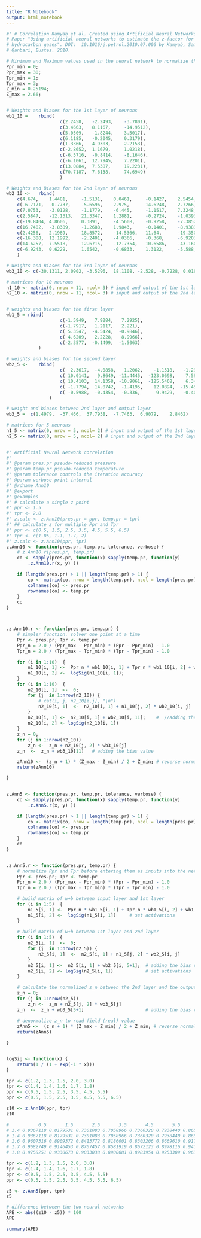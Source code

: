 ```yaml
---
title: "R Notebook"
output: html_notebook
---
```


```r
#' # Correlation Kamyab et al. Created using Artificial Neural Networks (ANN)
# Paper "Using artificial neural networks to estimate the z-factor for natural
# hydrocarbon gases". DOI:	10.1016/j.petrol.2010.07.006 by Kamyab, Sampaio,
# Qanbari, Eustes. 2010.

# Minimum and Maximum values used in the neural network to normalize the input and output values.
Ppr_min = 0;
Ppr_max = 30;
Tpr_min = 1;
Tpr_max = 3;
Z_min = 0.25194;
Z_max = 2.66;


# Weights and Biases for the 1st layer of neurons
wb1_10 =	rbind(
                    c(2.2458,	-2.2493,	-3.7801),
                    c(3.4663,	8.1167,		-14.9512),
                    c(5.0509,	-1.8244,	3.5017),
                    c(6.1185,	-0.2045,	0.3179),
                    c(1.3366,	4.9303,		2.2153),
                    c(-2.8652,	1.1679,		1.0218),
                    c(-6.5716,	-0.8414,	-8.1646),
                    c(-6.1061,	12.7945,	7.2201),
                    c(13.0884,	7.5387,		19.2231),
                    c(70.7187,	7.6138,		74.6949)
                    )

# Weights and Biases for the 2nd layer of neurons
wb2_10 <-	rbind(
    c(4.674,	1.4481,		-1.5131,	0.0461,		-0.1427,	2.5454,		-6.7991,	-0.5948,	-1.6361,	0.5801,		-3.0336),
    c(-6.7171,	-0.7737,	-5.6596,	2.975,	    14.6248,	2.7266,	    5.5043,	    -13.2659,	-0.7158,	3.076,	    15.9058),
    c(7.0753,	-3.0128,	-1.1779,	-6.445,	    -1.1517,	7.3248,	    24.7022,	-0.373,	    4.2665,	    -7.8302,	-3.1938),
    c(2.5847,	-12.1313,	21.3347,	1.2881,	    -0.2724,	-1.0393,	-19.1914,	-0.263,	    -3.2677,	-12.4085,	-10.2058),
    c(-19.8404,	4.8606,	    0.3891,	    -4.5608,	-0.9258,	-7.3852,	18.6507,	0.0403,	    -6.3956,	-0.9853,	13.5862),
    c(16.7482,	-3.8389,	-1.2688,	1.9843,	    -0.1401,	-8.9383,	-30.8856,	-1.5505,	-4.7172,	10.5566,	8.2966),
    c(2.4256,	2.1989,	    18.8572,	-14.5366,	11.64,	    -19.3502,	26.6786,	-8.9867,	-13.9055,	5.195,	    9.7723),
    c(-16.388,	12.1992,	-2.2401,	-4.0366,	-0.368,	    -6.9203,	-17.8283,	-0.0244,	9.3962,	    -1.7107,	-1.0572),
    c(14.6257,	7.5518,	    12.6715,	-12.7354,	10.6586,	-43.1601,	1.3387,	    -16.3876,	8.5277,	    45.9331,	-6.6981),
    c(-6.9243,	0.6229,	    1.6542,	    -0.6833,	1.3122,	    -5.588,	    -23.4508,	0.5679,	    1.7561,	    -3.1352,	5.8675)
    )

# Weights and Biases for the 3rd layer of neurons
wb3_10 <- c(-30.1311, 2.0902, -3.5296,	18.1108, -2.528, -0.7228, 0.0186, 5.3507, -0.1476, -5.0827, 3.9767)

# matrices for 10 neurons
n1_10 <- matrix(0, nrow = 11, ncol= 3) # input and output of the 1st layer in 2-10-10-1 network.	[,0] ==> inputs, [,1] ==> outputs
n2_10 <- matrix(0, nrow = 11, ncol= 3) # input and output of the 2nd layer in 2-10-10-1 network.	[,0] ==> inputs, [,1] ==> outputs


# weights and biases for the first layer
wb1_5 =	rbind(
                    c(-1.5949,   7.9284,   7.2925), 
                    c(-1.7917,   1.2117,   2.221), 
                    c( 5.3547,  -4.5424,  -0.9846), 
                    c( 4.6209,   2.2228,   8.9966), 
                    c(-2.3577,  -0.1499,  -1.5063)
            )

# weights and biases for the second layer
wb2_5 <-	rbind(
                    c(  2.3617,  -4.0858,   1.2062,    -1.1518,   -1.2915,   2.0626), 
                    c( 10.0141,   9.8649, -11.4445,  -123.0698,    7.5898,  95.1393), 
                    c( 10.4103,  14.1358, -10.9061,  -125.5468,    6.3448,  93.8916), 
                    c( -1.7794,  14.0742,  -1.4195,    12.0894,  -15.4537,  -9.9439), 
                    c( -0.5988,  -0.4354,  -0.336,      9.9429,   -0.4029,  -8.3371)
                )

# weight and biases between 2nd layer and output layer
wb3_5 =  c(1.4979,  -37.466,  37.7958,  -7.7463,  6.9079,    2.8462)

# matrices for 5 neurons
n1_5 <- matrix(0, nrow = 5, ncol= 2) # input and output of the 1st layer in 2-5-5-1 network.	[,1] ==> inputs, [,2] ==> outputs
n2_5 <- matrix(0, nrow = 5, ncol= 2) # input and output of the 2nd layer in 2-5-5-1 network.	[,1] ==> inputs, [,2] ==> outputs


#' Artificial Neural Network correlation
#'
#' @param pres.pr pseudo-reduced pressure
#' @param temp.pr pseudo-reduced temperature
#' @param tolerance controls the iteration accuracy
#' @param verbose print internal
#' @rdname Ann10
#' @export
#' @examples
#' # calculate a single z point
#' ppr <- 1.5
#' tpr <- 2.0
#' z.calc <- z.Ann10(pres.pr = ppr, temp.pr = tpr)
#' ## calculate z for multiple Ppr and Tpr
#' ppr <- c(0.5, 1.5, 2.5, 3.5, 4.5, 5.5, 6.5)
#' tpr <- c(1.05, 1.1, 1.7, 2)
#' z.calc <- z.Ann10(ppr, tpr)
z.Ann10 <- function(pres.pr, temp.pr, tolerance, verbose) {
    # z.Ann10.r(pres.pr, temp.pr)
    co <- sapply(pres.pr, function(x) sapply(temp.pr, function(y)
        .z.Ann10.r(x, y) ))

    if (length(pres.pr) > 1 || length(temp.pr) > 1) {
        co <- matrix(co, nrow = length(temp.pr), ncol = length(pres.pr))
        colnames(co) <- pres.pr
        rownames(co) <- temp.pr
    }
    co
}



.z.Ann10.r <- function(pres.pr, temp.pr) {
    # simpler function. solver one point at a time
    Ppr <- pres.pr; Tpr <- temp.pr
    Ppr_n = 2.0 / (Ppr_max - Ppr_min) * (Ppr - Ppr_min) - 1.0
    Tpr_n = 2.0 / (Tpr_max - Tpr_min) * (Tpr - Tpr_min) - 1.0

    for (i in 1:10)  {
        n1_10[i, 1] <-  Ppr_n * wb1_10[i, 1] + Tpr_n * wb1_10[i, 2] + wb1_10[i, 3]
        n1_10[i, 2] <-  logSig(n1_10[i, 1]);
    }
    for (i in 1:10)  {
        n2_10[i, 1]  <-  0;
        for (j  in 1:nrow(n2_10)) {
            # cat(i, j, n2_10[i,j], "\n")
            n2_10[i, 1]  <-  n2_10[i, 1] + n1_10[j, 2] * wb2_10[i, j]
        }
        n2_10[i, 1] <-  n2_10[i, 1] + wb2_10[i, 11];	#  //adding the bias value
        n2_10[i, 2] <- logSig(n2_10[i, 1])
    }
    z_n = 0;
    for (j in 1:nrow(n2_10))
        z_n <-  z_n + n2_10[j, 2] * wb3_10[j]
    z_n  <-  z_n + wb3_10[11]	# adding the bias value

    zAnn10 <-  (z_n + 1) * (Z_max - Z_min) / 2 + Z_min; # reverse normalization 
    return(zAnn10)

}


z.Ann5 <- function(pres.pr, temp.pr, tolerance, verbose) {
    co <- sapply(pres.pr, function(x) sapply(temp.pr, function(y)
        .z.Ann5.r(x, y) ))

    if (length(pres.pr) > 1 || length(temp.pr) > 1) {
        co <- matrix(co, nrow = length(temp.pr), ncol = length(pres.pr))
        colnames(co) <- pres.pr
        rownames(co) <- temp.pr
    }
    co
}


.z.Ann5.r <- function(pres.pr, temp.pr) {
    # normalize Ppr and Tpr before entering them as inputs into the network
    Ppr <- pres.pr; Tpr <- temp.pr
    Ppr_n = 2.0 / (Ppr_max - Ppr_min) * (Ppr - Ppr_min) - 1.0
    Tpr_n = 2.0 / (Tpr_max - Tpr_min) * (Tpr - Tpr_min) - 1.0

    # build matrix of w+b between input layer and 1st layer
    for (i in 1:5)  {
        n1_5[i, 1] <-  Ppr_n * wb1_5[i, 1] + Tpr_n * wb1_5[i, 2] + wb1_5[i, 3]
        n1_5[i, 2] <-  logSig(n1_5[i, 1])     # set activations
    }
    
    # build matrix of w+b between 1st layer and 2nd layer
    for (i in 1:5)  {
        n2_5[i, 1]  <-  0;
        for (j  in 1:nrow(n2_5)) {
            n2_5[i, 1]  <-  n2_5[i, 1] + n1_5[j, 2] * wb2_5[i, j]
        }
        n2_5[i, 1] <-  n2_5[i, 1] + wb2_5[i, 5+1];	# adding the bias value
        n2_5[i, 2] <- logSig(n2_5[i, 1])            # set activations
    }
    
    # calculate the normalized z_n between the 2nd layer and the output layer
    z_n = 0;
    for (j in 1:nrow(n2_5))
        z_n <-  z_n + n2_5[j, 2] * wb3_5[j]
    z_n  <-  z_n + wb3_5[5+1]	                    # adding the bias value
    
    # denormalize z_n to read field (real) value
    zAnn5 <-  (z_n + 1) * (Z_max - Z_min) / 2 + Z_min; # reverse normalization
    return(zAnn5)

}


logSig <- function(x) {
    return(1 / (1 + exp(-1 * x)))
}


```


```r
tpr <- c(1.2, 1.3, 1.5, 2.0, 3.0) 
tpr <- c(1.4, 1.4, 1.6, 1.7, 1.8) 
ppr <- c(0.5, 1.5, 2.5, 3.5, 4.5, 5.5) 
ppr <- c(0.5, 1.5, 2.5, 3.5, 4.5, 5.5, 6.5) 

z10 <- z.Ann10(ppr, tpr)
z10

#           0.5       1.5       2.5       3.5       4.5       5.5       6.5
# 1.4 0.9367118 0.8179531 0.7301083 0.7058966 0.7360320 0.7938440 0.8650626
# 1.4 0.9367118 0.8179531 0.7301083 0.7058966 0.7360320 0.7938440 0.8650626
# 1.6 0.9607316 0.8909372 0.8413772 0.8186001 0.8303206 0.8669610 0.9174184
# 1.7 0.9682749 0.9146453 0.8767457 0.8581919 0.8672123 0.8978116 0.9413442
# 1.8 0.9758251 0.9330673 0.9033038 0.8900081 0.8983954 0.9253309 0.9638663
```

```r
tpr <- c(1.2, 1.3, 1.5, 2.0, 3.0) 
tpr <- c(1.4, 1.4, 1.6, 1.7, 1.8) 
ppr <- c(0.5, 1.5, 2.5, 3.5, 4.5, 5.5) 
ppr <- c(0.5, 1.5, 2.5, 3.5, 4.5, 5.5, 6.5) 

z5 <- z.Ann5(ppr, tpr)
z5
```


```r
# difference between the two neural networks
APE <- abs((z10 - z5)) * 100
APE
```

```r
summary(APE)
```

